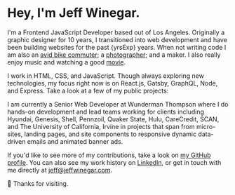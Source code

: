 

<SEO title="Jeff Winegar - Frontend Developer" />


# Hey, I'm Jeff Winegar.

<p>I'm a Frontend JavaScript Developer based out of Los Angeles. Originally a graphic designer for 10 years, I transitioned into web development and have been building websites for the past {yrsExp} years. When not writing code I am also an <a href="https://www.strava.com/athletes/1123257">avid bike commuter</a>; a <a href="https://www.instagram.com/jeff_winegar/">photographer</a>; and a maker. I also really enjoy music and watching a good <a href="https://letterboxd.com/jeff_winegar/">movie</a>.</p>

I work in HTML, CSS, and JavaScript. Though always exploring new technologies, my focus right now is on React.js, Gatsby, GraphQL, Node, and Express. Take a look at a few of my public projects:

<GithubRepos />

I am currently a Senior Web Developer at Wunderman Thompson where I do hands-on development and lead teams working for clients including Hyundai, Genesis, Shell, Pennzoil, Quaker State, Hulu, CareCredit, SCAN, and The University of California, Irvine in projects that span from micro-sites, landing pages, and site components to responsive dynamic data-driven emails and animated banner ads.

If you'd like to see more of my contributions, take a look on [my GitHub profile](https://github.com/jeffwinegar). You can also see my work history on [LinkedIn](https://www.linkedin.com/in/jeffwinegar), or get in touch with me directly at [jeff@jeffwinegar.com](mailto:jeff@jeffwinegar.com).

👋 Thanks for visiting.